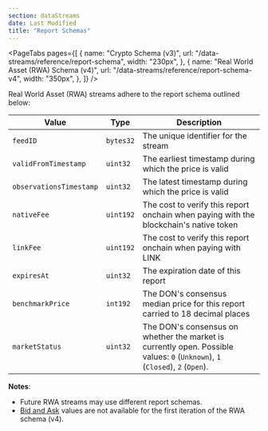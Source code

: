 ```yaml
---
section: dataStreams
date: Last Modified
title: "Report Schemas"
---
```



<DataStreams section="dsNotes" />

<PageTabs
  pages={[
    {
      name: "Crypto Schema (v3)",
      url: "/data-streams/reference/report-schema",
      width: "230px",
    },
    {
      name: "Real World Asset (RWA) Schema (v4)",
      url: "/data-streams/reference/report-schema-v4",
      width: "350px",
    },
  ]}
/>

Real World Asset (RWA) streams adhere to the report schema outlined below:

| Value                   | Type      | Description                                                                                                                  |
| ----------------------- | --------- | ---------------------------------------------------------------------------------------------------------------------------- |
| `feedID`                | `bytes32` | The unique identifier for the stream                                                                                         |
| `validFromTimestamp`    | `uint32`  | The earliest timestamp during which the price is valid                                                                       |
| `observationsTimestamp` | `uint32`  | The latest timestamp during which the price is valid                                                                         |
| `nativeFee`             | `uint192` | The cost to verify this report onchain when paying with the blockchain's native token                                        |
| `linkFee`               | `uint192` | The cost to verify this report onchain when paying with LINK                                                                 |
| `expiresAt`             | `uint32`  | The expiration date of this report                                                                                           |
| `benchmarkPrice`        | `int192`  | The DON's consensus median price for this report carried to 18 decimal places                                                |
| `marketStatus`          | `uint32`  | The DON's consensus on whether the market is currently open. Possible values: `0` (`Unknown`), `1` (`Closed`), `2` (`Open`). |

**Notes**:

- Future RWA streams may use different report schemas.
- [Bid and Ask](/data-streams/concepts/liquidity-weighted-prices) values are not available for the first iteration of the RWA schema (v4).
